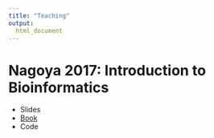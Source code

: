 ```yaml
---
title: "Teaching"
output: 
  html_document
---
```


# Nagoya 2017: Introduction to Bioinformatics

* Slides
* [Book](https://ddiez.github.io/nagoya_course_2017_book/index.html)
* Code